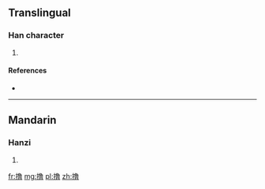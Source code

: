 {{also|擼}}
==Translingual==

===Han character===
{{Han char|rn=64|rad=手|as=12|sn=15|four=|canj=手弓田日 (QNWA), X手弓田日 (XQNWA)|ids=⿰[[扌]][[鲁]]}}

# {{defn|Han|sort=手12}}

====References====
* {{Han ref|kx=0457.161|hdz=31961.031|uh=64B8|ud=25784}}

----

==Mandarin==

===Hanzi===
{{cmn-hanzi|tra=擼|pin=[[lǔ]] ([[lu3]])|wg=lu<sup>3</sup>}}

# {{defn|lang=cmn|sort=手12}}

[[fr:撸]]
[[mg:撸]]
[[pl:撸]]
[[zh:撸]]